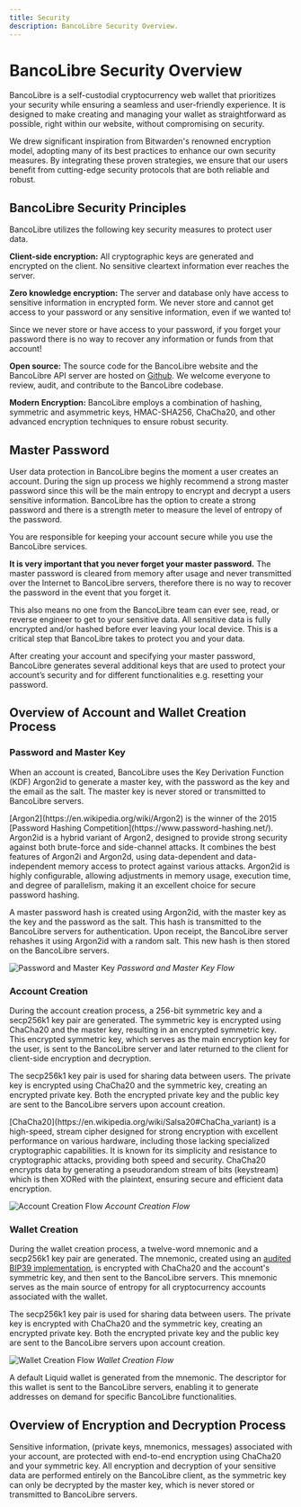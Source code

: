 ```yaml
---
title: Security
description: BancoLibre Security Overview.
---
```



# BancoLibre Security Overview

BancoLibre is a self-custodial cryptocurrency web wallet that prioritizes your security while ensuring a seamless and user-friendly experience. It is designed to make creating and managing your wallet as straightforward as possible, right within our website, without compromising on security.

We drew significant inspiration from Bitwarden's renowned encryption model, adopting many of its best practices to enhance our own security measures. By integrating these proven strategies, we ensure that our users benefit from cutting-edge security protocols that are both reliable and robust.

## BancoLibre Security Principles

BancoLibre utilizes the following key security measures to protect user data.

**Client-side encryption:** All cryptographic keys are generated and encrypted on the client. No sensitive cleartext information ever reaches the server.

**Zero knowledge encryption:** The server and database only have access to sensitive information in encrypted form. We never store and cannot get access to your password or any sensitive information, even if we wanted to!

<Callout type="warning" emoji="⚠️">
  Since we never store or have access to your password, if you forget your
  password there is no way to recover any information or funds from that
  account!
</Callout>

**Open source:** The source code for the BancoLibre website and the BancoLibre API server are hosted on [Github](https://github.com/AmbossTech). We welcome everyone to review, audit, and contribute to the BancoLibre codebase.

**Modern Encryption:** BancoLibre employs a combination of hashing, symmetric and asymmetric keys, HMAC-SHA256, ChaCha20, and other advanced encryption techniques to ensure robust security.

## Master Password

User data protection in BancoLibre begins the moment a user creates an account. During the sign up process we highly recommend a strong master password since this will be the main entropy to encrypt and decrypt a users sensitive information. BancoLibre has the option to create a strong password and there is a strength meter to measure the level of entropy of the password.

<Callout type="warning" emoji="⚠️">
  You are responsible for keeping your account secure while you use the
  BancoLibre services.
</Callout>

**It is very important that you never forget your master password.** The master password is cleared from memory after usage and never transmitted over the Internet to BancoLibre servers, therefore there is no way to recover the password in the event that you forget it.

This also means no one from the BancoLibre team can ever see, read, or reverse engineer to get to your sensitive data. All sensitive data is fully encrypted and/or hashed before ever leaving your local device. This is a critical step that BancoLibre takes to protect you and your data.

After creating your account and specifying your master password, BancoLibre generates several additional keys that are used to protect your account’s security and for different functionalities e.g. resetting your password.

## Overview of Account and Wallet Creation Process

### Password and Master Key

When an account is created, BancoLibre uses the Key Derivation Function (KDF) Argon2id to generate a master key, with the password as the key and the email as the salt. The master key is never stored or transmitted to BancoLibre servers.

<Callout type="info" emoji="💡">
  [Argon2](https://en.wikipedia.org/wiki/Argon2) is the winner of the 2015
  [Password Hashing Competition](https://www.password-hashing.net/). Argon2id is
  a hybrid variant of Argon2, designed to provide strong security against both
  brute-force and side-channel attacks. It combines the best features of Argon2i
  and Argon2d, using data-dependent and data-independent memory access to
  protect against various attacks. Argon2id is highly configurable, allowing
  adjustments in memory usage, execution time, and degree of parallelism, making
  it an excellent choice for secure password hashing.
</Callout>

A master password hash is created using Argon2id, with the master key as the key and the password as the salt. This hash is transmitted to the BancoLibre servers for authentication. Upon receipt, the BancoLibre server rehashes it using Argon2id with a random salt. This new hash is then stored on the BancoLibre servers.

![Password and Master Key](/assets/security/passwordAndMasterKey.png)
_Password and Master Key Flow_

### Account Creation

During the account creation process, a 256-bit symmetric key and a secp256k1 key pair are generated. The symmetric key is encrypted using ChaCha20 and the master key, resulting in an encrypted symmetric key. This encrypted symmetric key, which serves as the main encryption key for the user, is sent to the BancoLibre server and later returned to the client for client-side encryption and decryption.

The secp256k1 key pair is used for sharing data between users. The private key is encrypted using ChaCha20 and the symmetric key, creating an encrypted private key. Both the encrypted private key and the public key are sent to the BancoLibre servers upon account creation.

<Callout type="info" emoji="💡">
  [ChaCha20](https://en.wikipedia.org/wiki/Salsa20#ChaCha_variant) is a
  high-speed, stream cipher designed for strong encryption with excellent
  performance on various hardware, including those lacking specialized
  cryptographic capabilities. It is known for its simplicity and resistance to
  cryptographic attacks, providing both speed and security. ChaCha20 encrypts
  data by generating a pseudorandom stream of bits (keystream) which is then
  XORed with the plaintext, ensuring secure and efficient data encryption.
</Callout>

![Account Creation Flow](/assets/security/accountCreationFlow.png)
_Account Creation Flow_

### Wallet Creation

During the wallet creation process, a twelve-word mnemonic and a secp256k1 key pair are generated. The mnemonic, created using an [audited BIP39 implementation](https://github.com/paulmillr/scure-bip39), is encrypted with ChaCha20 and the account's symmetric key, and then sent to the BancoLibre servers. This mnemonic serves as the main source of entropy for all cryptocurrency accounts associated with the wallet.

The secp256k1 key pair is used for sharing data between users. The private key is encrypted with ChaCha20 and the symmetric key, creating an encrypted private key. Both the encrypted private key and the public key are sent to the BancoLibre servers upon account creation.

![Wallet Creation Flow](/assets/security/walletCreationFlow.png)
_Wallet Creation Flow_

A default Liquid wallet is generated from the mnemonic. The descriptor for this wallet is sent to the BancoLibre servers, enabling it to generate addresses on demand for specific BancoLibre functionalities.

## Overview of Encryption and Decryption Process

Sensitive information, (private keys, mnemonics, messages) associated with your account, are protected with end-to-end encryption using ChaCha20 and your symmetric key. All encryption and decryption of your sensitive data are performed entirely on the BancoLibre client, as the symmetric key can only be decrypted by the master key, which is never stored or transmitted to BancoLibre servers.
